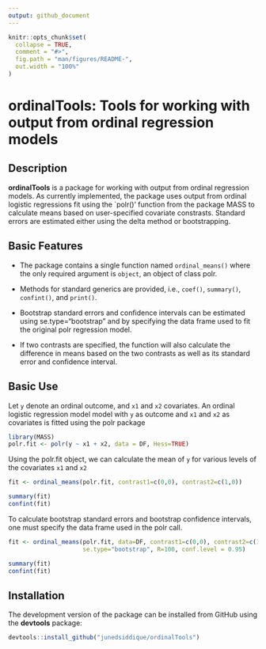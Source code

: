 ```yaml
---
output: github_document
---
```


<!-- README.md is generated from README.Rmd. Please edit that file -->

```r
knitr::opts_chunk$set(
  collapse = TRUE,
  comment = "#>",
  fig.path = "man/figures/README-",
  out.width = "100%"
)
```

ordinalTools: Tools for working with output from ordinal regression models
================


Description
------------

<strong>ordinalTools</strong> is a package for working with output from ordinal regression models. 
As currently implemented, the package uses output from ordinal logistic regressions fit using
the `polr()' function from the package MASS to calculate means based on user-specified
covariate constrasts. Standard errors are estimated either using the delta method or
bootstrapping.

Basic Features
------------

- The package contains a single function named `ordinal_means()` where the only
required argument is `object`, an object of class polr. 

- Methods for standard generics are provided, i.e., `coef()`, `summary()`, `confint()`, 
and `print()`.

- Bootstrap standard errors and confidence intervals can be estimated using se.type="bootstrap" 
and by specifying the data frame used to fit the original polr regression model.

- If two contrasts are specified, the function will also calculate the difference in means
based on the two contrasts as well as its standard error and confidence interval.

Basic Use
------------

Let `y` denote an ordinal outcome, and `x1` and
`x2` covariates. An ordinal logistic regression model model with `y` as outcome and `x1` and `x2` as covariates is fitted using the polr package
```r
library(MASS)
polr.fit <- polr(y ~ x1 + x2, data = DF, Hess=TRUE)
```

Using the polr.fit object, we can calculate the mean of `y` for various levels of the covariates `x1` and `x2`
```r
fit <- ordinal_means(polr.fit, contrast1=c(0,0), contrast2=c(1,0))

summary(fit)
confint(fit)
```

To calculate bootstrap standard errors and bootstrap confidence intervals, one must specify the data frame
used in the polr call. 

```r
fit <- ordinal_means(polr.fit, data=DF, contrast1=c(0,0), contrast2=c(1,0),
                     se.type="bootstrap", R=100, conf.level = 0.95)

summary(fit)
confint(fit)
```
 
Installation
------------

The development version of the package can be installed from GitHub using the **devtools**
package:
```r
devtools::install_github("junedsiddique/ordinalTools")
```



